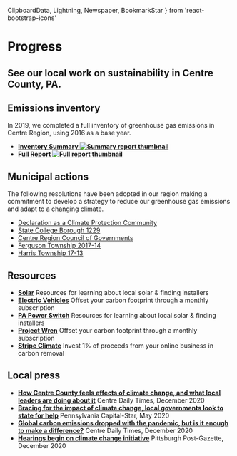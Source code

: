   ClipboardData,
  Lightning,
  Newspaper,
  BookmarkStar
} from 'react-bootstrap-icons'


# Progress

## See our local work on sustainability in Centre County, PA.

## Emissions inventory <ClipboardData />

In 2019, we completed a full inventory of greenhouse gas emissions in Centre Region, using 2016 as a base year.

- **[Inventory Summary <Image src="/progress/ghg_summary.jpg" width={500} height={647} alt="Summary report thumbnail" />](/progress/ghg_summary.pdf)**
- **[Full Report <Image src="/progress/ghg_report.jpg" width={500} height={647} alt="Full report thumbnail" />](/progress/ghg_report.pdf)**

## Municipal actions <Lightning />

The following resolutions have been adopted in our region making a commitment to develop a strategy to reduce our greenhouse gas emissions and adapt to a changing climate.

- [Declaration as a Climate Protection Community](/res_protection.pdf)
- [State College Borough 1229](/res_borough.pdf)
- [Centre Region Council of Governments](/res_cog.pdf)
- [Ferguson Township 2017-14](/progress/res_ferguson.pdf)
- [Harris Township 17-13](/progress/res_harris.pdf)

## Resources <BookmarkStar />

- **[Solar](/solar)**
  Resources for learning about local solar & finding installers
- **[Electric Vehicles](/electric-vehicles)**
  Offset your carbon footprint through a monthly subscription
- **[PA Power Switch](https://www.papowerswitch.com)**
  Resources for learning about local solar & finding installers
- **[Project Wren](https://projectwren.com)**
  Offset your carbon footprint through a monthly subscription
- **[Stripe Climate](https://stripe.com/climate)**
  Invest 1% of proceeds from your online business in carbon removal

## Local press <Newspaper />

- **[How Centre County feels effects of climate change, and what local leaders are doing about it](https://www.centredaily.com/news/local/community/article247401845.html)**
  Centre Daily Times, December 2020
- **[Bracing for the impact of climate change, local governments look to state for help](https://www.penncapital-star.com/energy-environment/bracing-for-the-impact-of-climate-change-local-governments-look-to-state-for-help/)**
  Pennsylvania Capital-Star, May 2020
- **[Global carbon emissions dropped with the pandemic, but is it enough to make a difference?](https://centredaily.com/news/local/article247531850.html)**
  Centre Daily Times, December 2020
- **[Hearings begin on climate change initiative](https://www.post-gazette.com/news/environment/2020/12/08/pennsylvania-hearings-begin-climate-change-initiative-greenhouse-gas/stories/202012080119)**
  Pittsburgh Post-Gazette, December 2020

